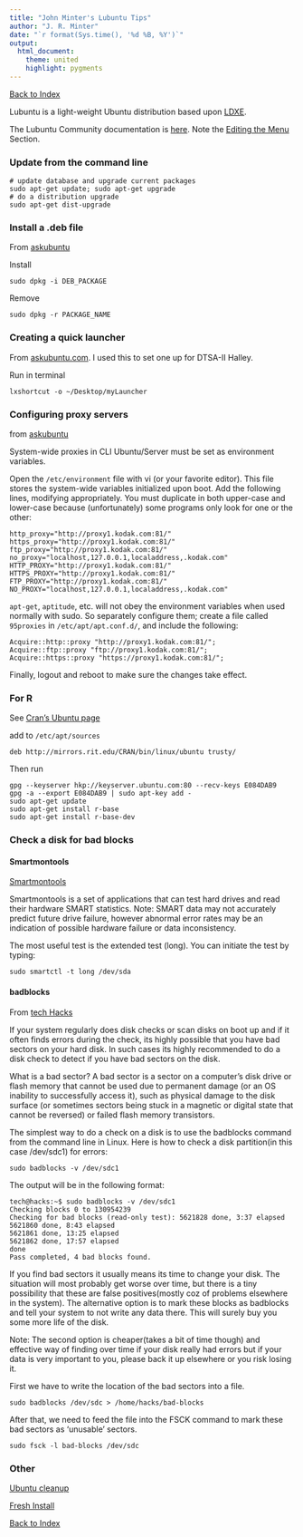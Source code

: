 ```yaml
---
title: "John Minter's Lubuntu Tips"
author: "J. R. Minter"
date: "`r format(Sys.time(), '%d %B, %Y')`"
output:
  html_document:
    theme: united
    highlight: pygments
---
```


[Back to Index](../README.html)

Lubuntu is a light-weight Ubuntu distribution based upon [LDXE](http://wiki.lxde.org/en/Main_Page).

The Lubuntu Community documentation is [here](https://help.ubuntu.com/community/Lubuntu/Documentation). Note the [Editing the Menu](https://help.ubuntu.com/community/Lubuntu/Documentation/EditingTheMenu) Section.

### Update from the command line

```
# update database and upgrade current packages
sudo apt-get update; sudo apt-get upgrade
# do a distribution upgrade
sudo apt-get dist-upgrade
```


### Install a .deb file

From [askubuntu](http://
askubuntu.com/questions/40779/how-do-i-install-a-deb-file-via-the-command-line)

Install

```
sudo dpkg -i DEB_PACKAGE
```

Remove

```
sudo dpkg -r PACKAGE_NAME
```
### Creating a quick launcher

From [askubuntu.com](http://askubuntu.com/questions/466395/how-can-i-create-a-quick-launcher-in-lubuntu). I used this to set one up for DTSA-II Halley.

Run in terminal

```
lxshortcut -o ~/Desktop/myLauncher
```

### Configuring proxy servers

from [askubuntu]( http://askubuntu.com/questions/175172/how-do-i-configure-proxies-in-ubuntu-server-or-minimal-cli-ubuntu)


 System-wide proxies in CLI Ubuntu/Server must be set as environment variables.

 Open the ``/etc/environment`` file with vi (or your favorite editor). This file stores the system-wide variables initialized upon boot. Add the following lines, modifying appropriately. You must duplicate in both upper-case and lower-case because (unfortunately) some programs only look for one or the other:
 
```
http_proxy="http://proxy1.kodak.com:81/"    
https_proxy="http://proxy1.kodak.com:81/"    
ftp_proxy="http://proxy1.kodak.com:81/"    
no_proxy="localhost,127.0.0.1,localaddress,.kodak.com"    
HTTP_PROXY="http://proxy1.kodak.com:81/"    
HTTPS_PROXY="http://proxy1.kodak.com:81/"    
FTP_PROXY="http://proxy1.kodak.com:81/"    
NO_PROXY="localhost,127.0.0.1,localaddress,.kodak.com"    
``` 
 
 
 ``apt-get``, ``aptitude``, etc. will not obey the environment variables when used normally with sudo. So separately configure them; create a file called ``95proxies`` in ``/etc/apt/apt.conf.d/``, and include the following:

```
Acquire::http::proxy "http://proxy1.kodak.com:81/";
Acquire::ftp::proxy "ftp://proxy1.kodak.com:81/";
Acquire::https::proxy "https://proxy1.kodak.com:81/";
```
 
Finally, logout and reboot to make sure the changes take effect.

### For R

See [Cran's Ubuntu page](http://cran.rstudio.com/bin/linux/ubuntu/)

add to ``/etc/apt/sources``

```
deb http://mirrors.rit.edu/CRAN/bin/linux/ubuntu trusty/
```

Then run
```
gpg --keyserver hkp://keyserver.ubuntu.com:80 --recv-keys E084DAB9
gpg -a --export E084DAB9 | sudo apt-key add -
sudo apt-get update
sudo apt-get install r-base
sudo apt-get install r-base-dev
```

### Check a disk for bad blocks

#### Smartmontools

[Smartmontools](https://help.ubuntu.com/community/Smartmontools)

Smartmontools is a set of applications that can test hard drives and read their hardware SMART statistics. Note: SMART data may not accurately predict future drive failure, however abnormal error rates may be an indication of possible hardware failure or data inconsistency.

The most useful test is the extended test (long). You can initiate the test by typing:

```
sudo smartctl -t long /dev/sda 

```

#### badblocks

From [tech Hacks](http://tech.chandrahasa.com/2013/06/09/how-to-check-your-hard-disk-for-bad-blocks-in-ubuntu/)

If your system regularly does disk checks or scan disks on boot up and if it often finds errors during the check, its highly possible that you have bad sectors on your hard disk.  In such cases its highly recommended to do a disk check to detect if you have bad sectors on the disk.

What is a bad sector? A bad sector is a sector on a computer’s disk drive or flash memory that cannot be used due to permanent damage (or an OS inability to successfully access it), such as physical damage to the disk surface (or sometimes sectors being stuck in a magnetic or digital state that cannot be reversed) or failed flash memory transistors.

The simplest way to do a check on a disk is to use the badblocks command from the command line in Linux. Here is how to check a disk partition(in this case /dev/sdc1) for errors:

```
sudo badblocks -v /dev/sdc1
```

The output will be in the following format:

```
tech@hacks:~$ sudo badblocks -v /dev/sdc1
Checking blocks 0 to 130954239
Checking for bad blocks (read-only test): 5621828 done, 3:37 elapsed
5621860 done, 8:43 elapsed
5621861 done, 13:25 elapsed
5621862 done, 17:57 elapsed
done
Pass completed, 4 bad blocks found.
```


If you find bad sectors it usually means its time to change your disk. The situation will most probably get worse over time, but there is a tiny possibility that these are false positives(mostly coz of problems elsewhere in the system). The alternative option is to mark these blocks as badblocks and tell your system to not write any data there. This will surely buy you some more life of the disk.

Note: The second option is cheaper(takes a bit of time though) and effective way of finding over time if your disk really had errors but if your data is very important to you, please back it up elsewhere or you risk losing it.

First we have to write the location of the bad sectors into a file.

```
sudo badblocks /dev/sdc > /home/hacks/bad-blocks
```

After that, we need to feed the file into the FSCK command to mark these bad sectors as 'unusable' sectors.

```
sudo fsck -l bad-blocks /dev/sdc
```

### Other

[Ubuntu cleanup](http://www.stchman.com/cleanup.html)
 
 
[Fresh Install](http://www.noah.org/wiki/Ubuntu_Fresh_Install)


[Back to Index](../README.html)
